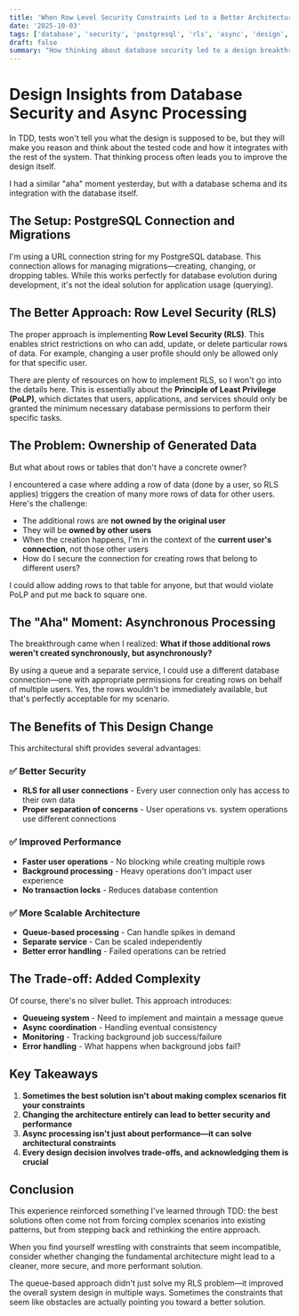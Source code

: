```yaml
---
title: 'When Row Level Security Constraints Led to a Better Architecture'
date: '2025-10-03'
tags: ['database', 'security', 'postgresql', 'rls', 'async', 'design', 'architecture']
draft: false
summary: "How thinking about database security led to a design breakthrough: sometimes the best solution isn't about making complex scenarios fit your constraints, but changing the architecture entirely."
---
```


# Design Insights from Database Security and Async Processing

In TDD, tests won't tell you what the design is supposed to be, but they will make you reason and think about the tested code and how it integrates with the rest of the system. That thinking process often leads you to improve the design itself.

I had a similar "aha" moment yesterday, but with a database schema and its integration with the database itself.

## The Setup: PostgreSQL Connection and Migrations

I'm using a URL connection string for my PostgreSQL database. This connection allows for managing migrations—creating, changing, or dropping tables. While this works perfectly for database evolution during development, it's not the ideal solution for application usage (querying).

## The Better Approach: Row Level Security (RLS)

The proper approach is implementing **Row Level Security (RLS)**. This enables strict restrictions on who can add, update, or delete particular rows of data. For example, changing a user profile should only be allowed only for that specific user.

There are plenty of resources on how to implement RLS, so I won't go into the details here. This is essentially about the **Principle of Least Privilege (PoLP)**, which dictates that users, applications, and services should only be granted the minimum necessary database permissions to perform their specific tasks.

## The Problem: Ownership of Generated Data

But what about rows or tables that don't have a concrete owner?

I encountered a case where adding a row of data (done by a user, so RLS applies) triggers the creation of many more rows of data for other users. Here's the challenge:

- The additional rows are **not owned by the original user**
- They will be **owned by other users**
- When the creation happens, I'm in the context of the **current user's connection**, not those other users
- How do I secure the connection for creating rows that belong to different users?

I could allow adding rows to that table for anyone, but that would violate PoLP and put me back to square one.

## The "Aha" Moment: Asynchronous Processing

The breakthrough came when I realized: **What if those additional rows weren't created synchronously, but asynchronously?**

By using a queue and a separate service, I could use a different database connection—one with appropriate permissions for creating rows on behalf of multiple users. Yes, the rows wouldn't be immediately available, but that's perfectly acceptable for my scenario.

## The Benefits of This Design Change

This architectural shift provides several advantages:

### ✅ Better Security

- **RLS for all user connections** - Every user connection only has access to their own data
- **Proper separation of concerns** - User operations vs. system operations use different connections

### ✅ Improved Performance

- **Faster user operations** - No blocking while creating multiple rows
- **Background processing** - Heavy operations don't impact user experience
- **No transaction locks** - Reduces database contention

### ✅ More Scalable Architecture

- **Queue-based processing** - Can handle spikes in demand
- **Separate service** - Can be scaled independently
- **Better error handling** - Failed operations can be retried

## The Trade-off: Added Complexity

Of course, there's no silver bullet. This approach introduces:

- **Queueing system** - Need to implement and maintain a message queue
- **Async coordination** - Handling eventual consistency
- **Monitoring** - Tracking background job success/failure
- **Error handling** - What happens when background jobs fail?

## Key Takeaways

1. **Sometimes the best solution isn't about making complex scenarios fit your constraints**
2. **Changing the architecture entirely can lead to better security and performance**
3. **Async processing isn't just about performance—it can solve architectural constraints**
4. **Every design decision involves trade-offs, and acknowledging them is crucial**

## Conclusion

This experience reinforced something I've learned through TDD: the best solutions often come not from forcing complex scenarios into existing patterns, but from stepping back and rethinking the entire approach.

When you find yourself wrestling with constraints that seem incompatible, consider whether changing the fundamental architecture might lead to a cleaner, more secure, and more performant solution.

The queue-based approach didn't just solve my RLS problem—it improved the overall system design in multiple ways. Sometimes the constraints that seem like obstacles are actually pointing you toward a better solution.
